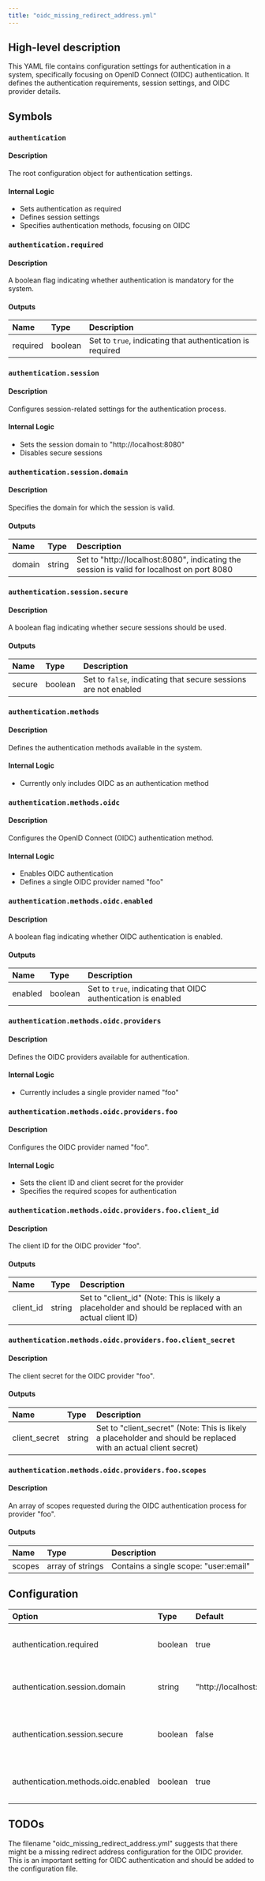 ```yaml
---
title: "oidc_missing_redirect_address.yml"
---
```


## High-level description
This YAML file contains configuration settings for authentication in a system, specifically focusing on OpenID Connect (OIDC) authentication. It defines the authentication requirements, session settings, and OIDC provider details.

## Symbols

### `authentication`
#### Description
The root configuration object for authentication settings.

#### Internal Logic
- Sets authentication as required
- Defines session settings
- Specifies authentication methods, focusing on OIDC

### `authentication.required`
#### Description
A boolean flag indicating whether authentication is mandatory for the system.

#### Outputs
| Name | Type | Description |
|:-----|:-----|:------------|
| required | boolean | Set to `true`, indicating that authentication is required |

### `authentication.session`
#### Description
Configures session-related settings for the authentication process.

#### Internal Logic
- Sets the session domain to "http://localhost:8080"
- Disables secure sessions

### `authentication.session.domain`
#### Description
Specifies the domain for which the session is valid.

#### Outputs
| Name | Type | Description |
|:-----|:-----|:------------|
| domain | string | Set to "http://localhost:8080", indicating the session is valid for localhost on port 8080 |

### `authentication.session.secure`
#### Description
A boolean flag indicating whether secure sessions should be used.

#### Outputs
| Name | Type | Description |
|:-----|:-----|:------------|
| secure | boolean | Set to `false`, indicating that secure sessions are not enabled |

### `authentication.methods`
#### Description
Defines the authentication methods available in the system.

#### Internal Logic
- Currently only includes OIDC as an authentication method

### `authentication.methods.oidc`
#### Description
Configures the OpenID Connect (OIDC) authentication method.

#### Internal Logic
- Enables OIDC authentication
- Defines a single OIDC provider named "foo"

### `authentication.methods.oidc.enabled`
#### Description
A boolean flag indicating whether OIDC authentication is enabled.

#### Outputs
| Name | Type | Description |
|:-----|:-----|:------------|
| enabled | boolean | Set to `true`, indicating that OIDC authentication is enabled |

### `authentication.methods.oidc.providers`
#### Description
Defines the OIDC providers available for authentication.

#### Internal Logic
- Currently includes a single provider named "foo"

### `authentication.methods.oidc.providers.foo`
#### Description
Configures the OIDC provider named "foo".

#### Internal Logic
- Sets the client ID and client secret for the provider
- Specifies the required scopes for authentication

### `authentication.methods.oidc.providers.foo.client_id`
#### Description
The client ID for the OIDC provider "foo".

#### Outputs
| Name | Type | Description |
|:-----|:-----|:------------|
| client_id | string | Set to "client_id" (Note: This is likely a placeholder and should be replaced with an actual client ID) |

### `authentication.methods.oidc.providers.foo.client_secret`
#### Description
The client secret for the OIDC provider "foo".

#### Outputs
| Name | Type | Description |
|:-----|:-----|:------------|
| client_secret | string | Set to "client_secret" (Note: This is likely a placeholder and should be replaced with an actual client secret) |

### `authentication.methods.oidc.providers.foo.scopes`
#### Description
An array of scopes requested during the OIDC authentication process for provider "foo".

#### Outputs
| Name | Type | Description |
|:-----|:-----|:------------|
| scopes | array of strings | Contains a single scope: "user:email" |

## Configuration
| Option | Type | Default | Description |
|:-------|:-----|:--------|:------------|
| authentication.required | boolean | true | Indicates whether authentication is mandatory |
| authentication.session.domain | string | "http://localhost:8080" | The domain for which the session is valid |
| authentication.session.secure | boolean | false | Indicates whether secure sessions are enabled |
| authentication.methods.oidc.enabled | boolean | true | Indicates whether OIDC authentication is enabled |

## TODOs
The filename "oidc_missing_redirect_address.yml" suggests that there might be a missing redirect address configuration for the OIDC provider. This is an important setting for OIDC authentication and should be added to the configuration file.